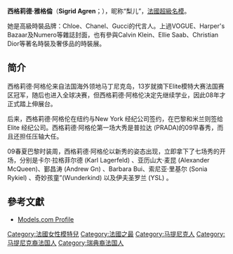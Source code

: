 {{藝人
| 姓名     = 西格莉德·雅格倫
| 類型     = 模特兒
| 圖片     = Sigrid Agred at the Zuhair Murad backstage.jpg
| 圖片尺寸 = 
| 圖片簡介 = 
| 原名     = Sigrid Anna Agren 
| 外文名   = 
| 外文     = 
| 羅馬拼音 = 
| 英文名   = Sigrid Agren
| 綽號     = 
| 其他藝名 =
| 國籍     = {{FRA}}
| 民族     = 
| 籍貫     =  
| 出生日期 = {{birth date and age|1991|4|24}}
| 出生地點 = {{FRA}}[[馬提尼克|馬提尼克]]
| 生肖     = 
| 星座     = 
| 逝世日期 = 
| 逝世地點 = 
| 職業     = 模特兒
| 語言     = 法語、英語
| 體重     = 
| 教育程度 = 
| 宗教信仰 = 
| 配偶     = 
| 伴侶     = 
| 兒女     = 
| 父母     = 
| 音樂類型 = 
| 演奏樂器 = 
| 出身地   = 
| 出道作   = 
| 出道日期 = 
| 代表作   = 
| 活躍年代 = 2004年至今
| 唱片公司 = 
| 經紀公司 = [http://www.elitemodel.com Elite]
| 獎項     = 
| IMDb    = 
}}

'''西格莉德·雅格倫'''（'''Sigrid Agren'''；{{bd|1991年|4月24日|catIdx=A}}），昵称“梨儿”，[[法國|法國]][[超級名模|超級名模]]。

她是高級時裝品牌：Chloe、Chanel、Gucci的代言人。上過VOGUE、Harper's Bazaar及Numero等雜誌封面，也有參與Calvin Klein、Ellie Saab、Christian Dior等著名時裝及奢侈品的時裝展。

== 简介== 
西格莉德·阿格伦来自法国海外领地马丁尼克岛，13岁就摘下Elite模特大赛法国赛区冠军，随后也进入全球决赛，但西格莉德·阿格伦决定先继续学业，因此08年才正式踏上伸展台。

后来，西格莉德·阿格伦在纽约与New York 经纪公司签约，在巴黎和米兰则签给Elite 经纪公司。西格莉德·阿格伦第一场大秀是普拉达 (PRADA)的09早春秀，而且还担任压轴大任。

09春夏巴黎时装周，西格莉德·阿格伦以新秀的姿态出现，立即拿下了七场秀的开场，分别是卡尔·拉格菲尔德 (Karl Lagerfeld) 、亚历山大·麦昆 (Alexander McQueen)、鄞昌涛 (Andrew Gn) 、Barbara Bui、索尼亚·里基尔 (Sonia Rykiel) 、奇妙孩童”(Wunderkind) 以及伊夫圣罗兰 (YSL) 。

== 參考文獻 ==
* [http://models.com/people/sigrid-agren Models.com Profile] {{Wayback|url=http://models.com/people/sigrid-agren |date=20130303205428 }}

{{DEFAULTSORT:Agren, Sigrid}}
[[Category:法國女性模特兒|Category:法國女性模特兒]]
[[Category:法國之最|Category:法國之最]]
[[Category:马提尼克人|Category:马提尼克人]]
[[Category:马提尼克裔法国人|Category:马提尼克裔法国人]]
[[Category:瑞典裔法国人|Category:瑞典裔法国人]]
{{超模世界排名前十位}}